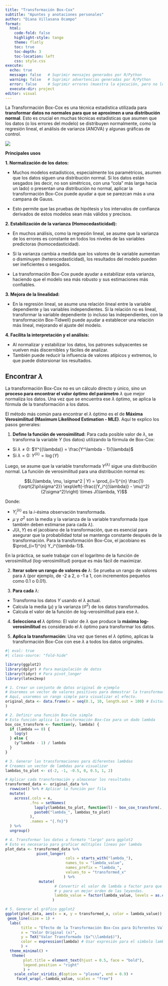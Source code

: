 ```yaml
---
title: "Transformación Box-Cox"
subtitle: "Apuntes y anotaciones personales"
author: "Diana Villasana Ocampo"
format:
  html:
    code-fold: false
    highlight-style: tango
    theme: flatly
    toc: true
    toc-depth: 3
    toc-location: left
    css: style.css
execute:
  echo: true      
  message: false   # Suprimir mensajes generados por R/Python
  warning: false   # Suprimir advertencias generadas por R/Python
  error: false     # Suprimir errores (muestra la ejecución, pero no los errores)
  execute-dir: project
editor: visual
---
```



La Transformación Box-Cox es una técnica estadística utilizada para **transformar datos no normales para que se aproximen a una distribución normal**. Esto es crucial en muchas técnicas estadísticas que asumen que los datos (o los errores del modelo) se distribuyen normalmente, como la regresión lineal, el análisis de varianza (ANOVA) y algunas gráficas de control.

[![](images/clipboard-727757847.png)](https://www.google.com/url?sa=i&url=https%3A%2F%2Fstats.libretexts.org%2FBookshelves%2FIntroductory_Statistics%2FIntroductory_Statistics_%2528Lane%2529%2F16%253A_Transformations%2F16.04%253A_Box-Cox_Transformations&psig=AOvVaw31K0uoHwKaZBWg7ek5npO1&ust=1751516962766000&source=images&cd=vfe&opi=89978449&ved=0CBgQjhxqFwoTCJDQkKernY4DFQAAAAAdAAAAABAE)

**Principales usos**

**1. Normalización de los datos:**

-   Muchos modelos estadísticos, especialmente los paramétricos, asumen que los datos siguen una distribución normal. Si los datos están sesgados (es decir, no son simétricos, con una "cola" más larga hacia un lado) o presentan una distribución no normal, aplicar la transformación Box-Cox puede ayudar a que se parezcan más a una campana de Gauss.

-   Esto permite que las pruebas de hipótesis y los intervalos de confianza derivados de estos modelos sean más válidos y precisos.

**2. Estabilización de la varianza (Homocedasticidad):**

-   En muchos análisis, como la regresión lineal, se asume que la varianza de los errores es constante en todos los niveles de las variables predictoras (homocedasticidad).

-   Si la varianza cambia a medida que los valores de la variable aumentan o disminuyen (heterocedasticidad), los resultados del modelo pueden ser ineficientes o sesgados.

-   La transformación Box-Cox puede ayudar a estabilizar esta varianza, haciendo que el modelo sea más robusto y sus estimaciones más confiables.

**3. Mejora de la linealidad:**\

-   En la regresión lineal, se asume una relación lineal entre la variable dependiente y las variables independientes. Si la relación no es lineal, transformar la variable dependiente (o incluso las independientes, con la transformación Box-Tidwell) puede ayudar a establecer una relación más lineal, mejorando el ajuste del modelo.

**4. Facilita la interpretación y el análisis:**\

-   Al normalizar y estabilizar los datos, los patrones subyacentes se vuelven más discernibles y fáciles de analizar.
-   También puede reducir la influencia de valores atípicos y extremos, lo que puede distorsionar los resultados.

## Encontrar $\lambda$

La transformación Box-Cox no es un cálculo directo y único, sino un **proceso para encontrar el valor óptimo del parámetro** $\lambda$ que mejor normaliza los datos. Una vez que se encuentra ese $\lambda$ óptimo, se aplica la fórmula de la transformación a los datos.

El método más común para encontrar el $\lambda$ óptimo es el de **Máxima Verosimilitud (Maximum Likelihood Estimation - MLE)**. Aquí te explico los pasos generales:

1.  **Define la función de verosimilitud:** Para cada posible valor de $\lambda$, se transforma la variable $Y$ (los datos) utilizando la fórmula de Box-Cox:

-   Si $\lambda \neq 0$: $Y^{(\lambda)} = \frac{Y^\lambda - 1}{\lambda}$
-   Si $\lambda = 0$: $Y^{(\lambda)} = \log(Y)$

Luego, se asume que la variable transformada $Y^{(\lambda)}$ sigue una distribución normal. La función de verosimilitud para una distribución normal es:

$$L(\lambda, \mu, \sigma^2 | Y) = \prod_{i=1}^{n} \frac{1}{\sqrt{2\pi\sigma^2}} \exp\left(-\frac{(Y_i^{(\lambda)} - \mu)^2}{2\sigma^2}\right) \times J(\lambda, Y)$$

Donde:

-   $Y_i^{(\lambda)}$ es la $i$-ésima observación transformada.\
-   $\mu$ y $\sigma^2$ son la media y la varianza de la variable transformada (que también deben estimarse para cada $\lambda$).\
-   $J(\lambda, Y)$ es el jacobiano de la transformación, que es esencial para asegurar que la probabilidad total se mantenga constante después de la transformación. Para la transformación Box-Cox, el jacobiano es $\prod_{i=1}^{n} Y_i^{\lambda-1}$.

En la práctica, se suele trabajar con el logaritmo de la función de verosimilitud (log-verosimilitud) porque es más fácil de maximizar.

2.  **Iterar sobre un rango de valores de** $\lambda$: Se prueba un rango de valores para $\lambda$ (por ejemplo, de -2 a 2, o -1 a 1, con incrementos pequeños como 0.1 o 0.01).

3.  **Para cada** $\lambda$:

-   Transforma los datos $Y$ usando el $\lambda$ actual.
-   Calcula la media ($\mu$) y la varianza ($\sigma^2$) de los datos transformados.
-   Calcula el valor de la función de log-verosimilitud para ese $\lambda$.

4.  **Selecciona el** $\lambda$ óptimo: El valor de $\lambda$ que produce la **máxima log-verosimilitud** es considerado el $\lambda$ óptimo para transformar los datos.

5.  **Aplica la transformación:** Una vez que tienes el $\lambda$ óptimo, aplicas la transformación Box-Cox con ese $\lambda$ a todos los datos originales.

```r
#| eval: true
#| class-source: "fold-hide"

library(ggplot2)
library(dplyr) # Para manipulación de datos
library(tidyr) # Para pivot_longer
library(latex2exp)

# 1. Crear un conjunto de datos original de ejemplo
# Usaremos un vector de valores positivos para demostrar la transformación.
# Aquí, usaremos un rango simple para visualizar el efecto.
original_data <- data.frame(x = seq(0.1, 10, length.out = 100) # Evitar 0 para Box-Cox
)

# 2. Definir una función Box-Cox simple
# Esta función aplica la transformación Box-Cox para un dado lambda
box_cox_transform <- function(y, lambda) {
  if (lambda == 0) {
    log(y)
  } else {
    (y^lambda - 1) / lambda
  }
}

# 3. Generar las transformaciones para diferentes lambdas
# Creamos un vector de lambdas para visualizar
lambdas_to_plot <- c(-2, -1, -0.5, 0, 0.5, 1, 2)

# Aplicar cada transformación y almacenar los resultados
transformed_data <- original_data %>%
  rowwise() %>% # Aplicar la función por fila
  mutate(
    across(.cols = x,
           .fns = setNames(
             lapply(lambdas_to_plot, function(l) ~ box_cox_transform(., l)),
             paste0("lambda_", lambdas_to_plot)
           ),
           .names = "{.fn}")
  ) %>%
  ungroup()

# 4. Transformar los datos a formato "largo" para ggplot2
# Esto es necesario para graficar múltiples líneas por lambda
plot_data <- transformed_data %>%
              pivot_longer(
                           cols = starts_with("lambda_"),
                           names_to = "lambda_value",
                           names_prefix = "lambda_",
                           values_to = "transformed_x"
                          ) %>%
               mutate(
                      # Convertir el valor de lambda a factor para que ggplot2 lo trate como discreto
                      # y para un mejor orden de las leyendas.
                      lambda_value = factor(lambda_value, levels = as.character(lambdas_to_plot))
                     )

# 5. Generar el gráfico ggplot2
ggplot(plot_data, aes(x = x, y = transformed_x, color = lambda_value)) +
 geom_line(size = 1) +
  labs(
       title = "Efecto de la Transformación Box-Cox para Diferentes Valores de Lambda",
       x = "Valor Original (x)",
       y = TeX("Valor Transformado ($x^\\lambda$)"),
       color = expression(lambda) # Usar expresión para el símbolo lambda en la leyenda
       ) +
  theme_minimal() +
   theme(
        plot.title = element_text(hjust = 0.5, face = "bold"),
        legend.position = "right"
        ) +
    scale_color_viridis_d(option = "plasma", end = 0.9) + 
     facet_wrap(.~lambda_value, scales = "free")
```
